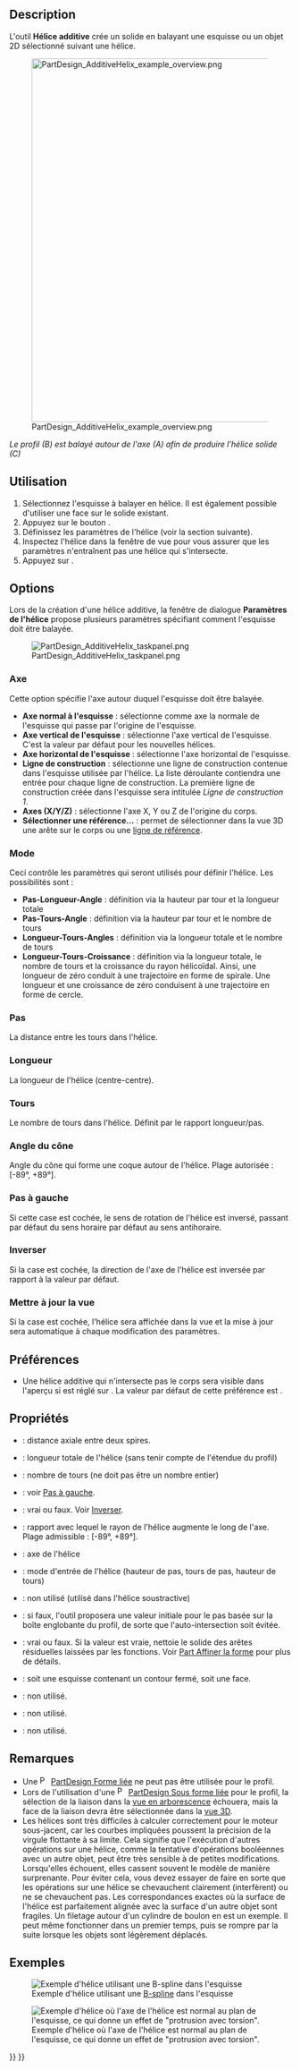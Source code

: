 <languages/>

{{Docnav/fr
|[[PartDesign_AdditivePipe/fr|Balayage additif]]
|[[PartDesign_AdditiveBox/fr|Cube additif]]
|[[PartDesign_Workbench/fr|Atelier PartDesign]]
|IconL=PartDesign_AdditivePipe.svg
|IconR=PartDesign_AdditiveBox.svg
|IconC=Workbench_PartDesign.svg
}}

{{GuiCommand/fr
|Name=PartDesign AdditiveHelix
|Name/fr=PartDesign Hélice additive
|MenuLocation=PartDesign → Créer une fonction additive → Hélice additive
|Workbenches=[[PartDesign_Workbench/fr|PartDesign]]
|Version=0.19
|SeeAlso=[[PartDesign_SubtractiveHelix/fr|PartDesign Hélice soustractive]]
}}

== Description ==

L'outil '''Hélice additive''' crée un solide en balayant une esquisse ou un objet 2D sélectionné suivant une hélice.

[[File:PartDesign_AdditiveHelix_example_overview.png|none|650px]]

''Le profil (B) est balayé autour de l'axe (A) afin de produire l'hélice solide (C)''

<span id="Usage"></span>
== Utilisation ==

# Sélectionnez l'esquisse à balayer en hélice. Il est également possible d'utiliser une face sur le solide existant.
# Appuyez sur le bouton {{Button|[[Image:PartDesign_AdditiveHelix.svg|16px]] [[PartDesign_AdditiveHelix/fr|Hélice additive]]}}.
# Définissez les paramètres de l'hélice (voir la section suivante).
# Inspectez l'hélice dans la fenêtre de vue pour vous assurer que les paramètres n'entraînent pas une hélice qui s'intersecte.
# Appuyez sur {{Button|OK}}.

== Options ==

Lors de la création d'une hélice additive, la fenêtre de dialogue '''Paramètres de l'hélice''' propose plusieurs paramètres spécifiant comment l'esquisse doit être balayée.

[[File:PartDesign_AdditiveHelix_taskpanel.png|frame|left]]

<span id="Axis"></span>
===Axe===

Cette option spécifie l'axe autour duquel l'esquisse doit être balayée.
* '''Axe normal à l'esquisse''' : sélectionne comme axe la normale de l'esquisse qui passe par l'origine de l'esquisse. {{Version/fr|0.20}}
* '''Axe vertical de l'esquisse''' : sélectionne l'axe vertical de l'esquisse. C'est la valeur par défaut pour les nouvelles hélices.
* '''Axe horizontal de l'esquisse''' : sélectionne l'axe horizontal de l'esquisse.
* '''Ligne de construction'''  : sélectionne une ligne de construction contenue dans l'esquisse utilisée par l'hélice. La liste déroulante contiendra une entrée pour chaque ligne de construction. La première ligne de construction créée dans l'esquisse sera intitulée ''Ligne de construction 1''.
* '''Axes (X/Y/Z)''' : sélectionne l'axe X, Y ou Z de l'origine du corps.
* '''Sélectionner une référence...''' : permet de sélectionner dans la vue 3D une arête sur le corps ou une [[PartDesign_Line/fr|ligne de référence]].

=== Mode ===

Ceci contrôle les paramètres qui seront utilisés pour définir l'hélice. Les possibilités sont :
* '''Pas-Longueur-Angle''' : définition via la hauteur par tour et la longueur totale
* '''Pas-Tours-Angle''' : définition via la hauteur par tour et le nombre de tours
* '''Longueur-Tours-Angles''' : définition via la longueur totale et le nombre de tours
* '''Longueur-Tours-Croissance''' {{Version/fr|0.20}} : définition via la longueur totale, le nombre de tours et la croissance du rayon hélicoïdal. Ainsi, une longueur de zéro conduit à une trajectoire en forme de spirale. Une longueur et une croissance de zéro conduisent à une trajectoire en forme de cercle.

<span id="Pitch"></span>
=== Pas ===

La distance entre les tours dans l'hélice.

<span id="Height"></span>
=== Longueur ===

La longueur de l'hélice (centre-centre).

<span id="Turns"></span>
=== Tours ===

Le nombre de tours dans l'hélice. Définit par le rapport longueur/pas.

<span id="Cone_Angle"></span>
=== Angle du cône ===

Angle du cône qui forme une coque autour de l'hélice. Plage autorisée : [-89°, +89°].

<span id="Left_handed"></span>
=== Pas à gauche ===

Si cette case est cochée, le sens de rotation de l'hélice est inversé, passant par défaut du sens horaire par défaut au sens antihoraire.

<span id="Reversed"></span>
=== Inverser ===

Si la case est cochée, la direction de l'axe de l'hélice est inversée par rapport à la valeur par défaut.

<span id="Update_view"></span>
=== Mettre à jour la vue ===

Si la case est cochée, l'hélice sera affichée dans la vue et la mise à jour sera automatique à chaque modification des paramètres.

<span id="Preferences"></span>
== Préférences ==

* Une hélice additive qui n'intersecte pas le corps sera visible dans l'aperçu si {{MenuCommand|Outils → Éditer paramètres.... → BaseApp → Préférences → Mod → PartDesign → AdditiveHelixPreview}} est réglé sur {{TRUE}}. La valeur par défaut de cette préférence est {{FALSE}}. {{Version/fr|0.20}}

<span id="Properties"></span>
== Propriétés ==

* {{PropertyData|Pitch}} : distance axiale entre deux spires.
* {{PropertyData|Height}} : longueur totale de l'hélice (sans tenir compte de l'étendue du profil)
* {{PropertyData|Turns}} : nombre de tours (ne doit pas être un nombre entier)
* {{PropertyData|Left Handed}} : voir [[#Pas_à_gauche|Pas à gauche]].
* {{PropertyData|Reversed}} : vrai ou faux. Voir [[#Inverser|Inverser]].
* {{PropertyData|Angle}} : rapport avec lequel le rayon de l'hélice augmente le long de l'axe. Plage admissible : [-89°, +89°].
* {{PropertyData|Reference axis}} : axe de l'hélice
* {{PropertyData|Mode}} : mode d'entrée de l'hélice (hauteur de pas, tours de pas, hauteur de tours)
* {{PropertyData|Outside}} : non utilisé (utilisé dans l'hélice soustractive)
* {{PropertyData|Has Been Edited}} : si faux, l'outil proposera une valeur initiale pour le pas basée sur la boîte englobante du profil, de sorte que l'auto-intersection soit évitée.
* {{PropertyData|Refine}} : vrai ou faux. Si la valeur est vraie, nettoie le solide des arêtes résiduelles laissées par les fonctions. Voir [[Part_RefineShape/fr|Part Affiner la forme]] pour plus de détails.
* {{PropertyData|Profile}} : soit une esquisse contenant un contour fermé, soit une face.
* {{PropertyData|Midplane}} : non utilisé.
* {{PropertyData|Up to face}} : non utilisé.
* {{PropertyData|Allow multiple face}} : non utilisé.

<span id="Notes"></span>
== Remarques ==

<div class="mw-translate-fuzzy">
* Une [[File:PartDesign_ShapeBinder.svg|16px]] [[PartDesign_ShapeBinder/fr|PartDesign Forme liée]] ne peut pas être utilisée pour le profil.
* Lors de l'utilisation d'une [[File:PartDesign_SubShapeBinder.svg|16px]] [[PartDesign_SubShapeBinder/fr|PartDesign Sous forme liée]] pour le profil, la sélection de la liaison dans la [[Tree_view/fr|vue en arborescence]] échouera, mais la face de la liaison devra être sélectionnée dans la [[3D_view/fr|vue 3D]].
* Les hélices sont très difficiles à calculer correctement pour le moteur sous-jacent, car les courbes impliquées poussent la précision de la virgule flottante à sa limite. Cela signifie que l'exécution d'autres opérations sur une hélice, comme la tentative d'opérations booléennes avec un autre objet, peut être très sensible à de petites modifications. Lorsqu'elles échouent, elles cassent souvent le modèle de manière surprenante. Pour éviter cela, vous devez essayer de faire en sorte que les opérations sur une hélice se chevauchent clairement (interfèrent) ou ne se chevauchent pas. Les correspondances exactes où la surface de l'hélice est parfaitement alignée avec la surface d'un autre objet sont fragiles. Un filetage autour d'un cylindre de boulon en est un exemple. Il peut même fonctionner dans un premier temps, puis se rompre par la suite lorsque les objets sont légèrement déplacés.
</div>

<span id="Examples"></span>
== Exemples ==

[[File:PartDesign_AdditiveHelix_example_bspline.png|frame|left|Exemple d'hélice utilisant une [[Sketcher_CreateBSpline/fr|B-spline]] dans l'esquisse]]

[[File:PartDesign_AdditiveHelix_example_twisting_pad.png|frame|left|Exemple d'hélice où l'axe de l'hélice est normal au plan de l'esquisse, ce qui donne un effet de "protrusion avec torsion".]]


{{Docnav/fr
|[[PartDesign_AdditivePipe/fr|Balayage additif]]
|[[PartDesign_AdditiveBox/fr|Cube additif]]
|[[PartDesign_Workbench/fr|Atelier PartDesign]]
|IconL=PartDesign_AdditivePipe.svg
|IconR=PartDesign_AdditiveBox.svg
|IconC=Workbench_PartDesign.svg
}}

{{PartDesign Tools navi{{#translation:}}}}
{{Userdocnavi{{#translation:}}}}